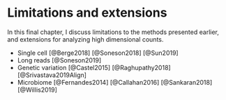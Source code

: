 # Limitations and extensions {#limits}

In this final chapter, I discuss limitations to the methods presented
earlier, and extensions for analyzing high dimensional counts. 

* Single cell [@Berge2018] [@Soneson2018] [@Sun2019]
* Long reads [@Soneson2019]
* Genetic variation [@Castel2015] [@Raghupathy2018] [@Srivastava2019Align]
* Microbiome [@Fernandes2014] [@Callahan2016] [@Sankaran2018] [@Willis2019]
